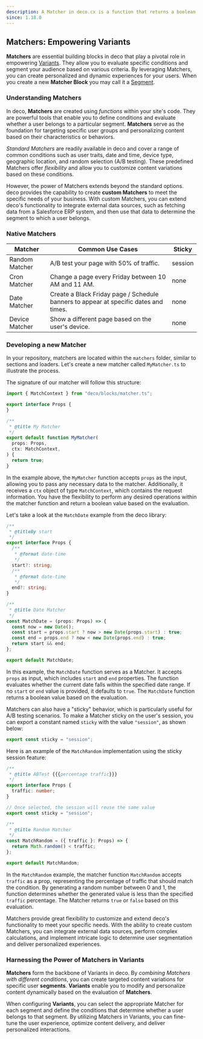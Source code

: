 ```yaml
---
description: A Matcher in deco.cx is a function that returns a boolean.
since: 1.18.0
---
```


## Matchers: Empowering Variants

**Matchers** are essential building blocks in deco that play a pivotal role in
empowering [Variants](https://deco.cx/docs/en/getting-started/variants). They allow you to
evaluate specific conditions and segment your audience based on various
criteria. By leveraging Matchers, you can create personalized and dynamic
experiences for your users. When you create a new **Matcher Block** you may call
it a [Segment](https://deco.cx/docs/en/concepts/segment).

### Understanding Matchers

In deco, **Matchers** are created using _functions_ within your site's code.
They are powerful tools that enable you to define conditions and evaluate
whether a user belongs to a particular segment. **Matchers** serve as the
foundation for targeting specific user groups and personalizing content based on
their characteristics or behaviors.

_Standard Matchers_ are readily available in deco and cover a range of common
conditions such as user traits, date and time, device type, geographic location,
and random selection (A/B testing). These predefined Matchers offer
_flexibility_ and allow you to customize content variations based on these
conditions.

However, the power of Matchers extends beyond the standard options. deco
provides the capability to create **custom Matchers** to meet the specific needs
of your business. With custom Matchers, you can extend deco's functionality to
integrate external data sources, such as fetching data from a Salesforce ERP
system, and then use that data to determine the segment to which a user belongs.

### Native Matchers

| Matcher        | Common Use Cases                                                                     | Sticky  |
| -------------- | ------------------------------------------------------------------------------------ | ------- |
| Random Matcher | A/B test your page with 50% of traffic.                                              | session |
| Cron Matcher   | Change a page every Friday between 10 AM and 11 AM.                                  | none    |
| Date Matcher   | Create a Black Friday page / Schedule banners to appear at specific dates and times. | none    |
| Device Matcher | Show a different page based on the user's device.                                    | none    |

### Developing a new Matcher

In your repository, matchers are located within the `matchers` folder, similar
to sections and loaders. Let's create a new matcher called `MyMatcher.ts` to
illustrate the process.

The signature of our matcher will follow this structure:

```ts
import { MatchContext } from "deco/blocks/matcher.ts";

export interface Props {
}

/**
 * @title My Matcher
 */
export default function MyMatcher(
  props: Props,
  ctx: MatchContext,
) {
  return true;
}
```

In the example above, the `MyMatcher` function accepts `props` as the input,
allowing you to pass any necessary data to the matcher. Additionally, it
receives a `ctx` object of type `MatchContext`, which contains the request
information. You have the flexibility to perform any desired operations within
the matcher function and return a boolean value based on the evaluation.

Let's take a look at the `MatchDate` example from the deco library:

```ts
/**
 * @titleBy start
 */
export interface Props {
  /**
   * @format date-time
   */
  start?: string;
  /**
   * @format date-time
   */
  end?: string;
}

/**
 * @title Date Matcher
 */
const MatchDate = (props: Props) => {
  const now = new Date();
  const start = props.start ? now > new Date(props.start) : true;
  const end = props.end ? now < new Date(props.end) : true;
  return start && end;
};

export default MatchDate;
```

In this example, the `MatchDate` function serves as a Matcher. It accepts
`props` as input, which includes `start` and `end` properties. The function
evaluates whether the current date falls within the specified date range. If no
`start` or `end` value is provided, it defaults to `true`. The `MatchDate`
function returns a boolean value based on the evaluation.

Matchers can also have a "sticky" behavior, which is particularly useful for A/B
testing scenarios. To make a Matcher sticky on the user's session, you can
export a constant named `sticky` with the value `"session"`, as shown below:

```ts
export const sticky = "session";
```

Here is an example of the `MatchRandom` implementation using the sticky session
feature:

```ts
/**
 * @title ABTest {{{percentage traffic}}}
 */
export interface Props {
  traffic: number;
}

// Once selected, the session will reuse the same value
export const sticky = "session";

/**
 * @title Random Matcher
 */
const MatchRandom = ({ traffic }: Props) => {
  return Math.random() < traffic;
};

export default MatchRandom;
```

In the `MatchRandom` example, the matcher function `MatchRandom` accepts
`traffic` as a prop, representing the percentage of traffic that should match
the condition. By generating a random number between 0 and 1, the function
determines whether the generated value is less than the specified `traffic`
percentage. The Matcher returns `true` or `false` based on this evaluation.

Matchers provide great flexibility to customize and extend deco's functionality
to meet your specific needs. With the ability to create custom Matchers, you can
integrate external data sources, perform complex calculations, and implement
intricate logic to determine user segmentation and deliver personalized
experiences.

### Harnessing the Power of Matchers in Variants

**Matchers** form the backbone of Variants in deco. By _combining Matchers with
different conditions_, you can create targeted content variations for specific
user **segments**. **Variants** enable you to modify and personalize content
dynamically based on the evaluation of **Matchers**.

When configuring **Variants**, you can select the appropriate Matcher for each
segment and define the conditions that determine whether a user belongs to that
segment. By utilizing Matchers in Variants, you can fine-tune the user
experience, optimize content delivery, and deliver personalized interactions.
